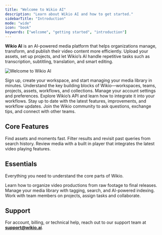 ```yaml
---
title: "Welcome to Wikio AI"
description: "Learn about Wikio AI and how to get started."
sidebarTitle: "Introduction"
mode: "wide"
icon: "book"
keywords: ["welcome", "getting started", "introduction"]
---
```



**Wikio AI** is an AI-powered media platform that helps organizations manage, transform, and publish their video content more efficiently. Upload your assets, set up projects, and let Wikio’s AI handle repetitive tasks such as transcription, subtitling, translation, and smart editing.

![Welcome to Wikio AI](/images/welcome.png)

<Columns cols={3}>
  <Card title="Get started" icon="play" href="/welcome/start-guide">
    Sign up, create your workspace, and start managing your media library in minutes.
  </Card>
  <Card title="Concepts" icon="lightbulb" href="/welcome/concepts">
    Understand the key building blocks of Wikio—workspaces, teams, projects, assets, workflows, and collections.
  </Card>
  <Card title="Account" icon="user" href="/account/profile">
    Manage your account settings and preferences.
  </Card>
  <Card title="Workspace" icon="building" href="/admin/workspace">
    Explore Wikio’s API and learn how to integrate it into your workflows.
  </Card>
  <Card title="Changelog" icon="file-code" href="/about/changelog">
    Stay up to date with the latest features, improvements, and workflow updates.
  </Card>
  <Card title="Community" icon="users" href="about/community">
    Join the Wikio community to ask questions, exchange tips, and connect with other teams.
  </Card>
</Columns>

## Core Features

<Columns cols={2}>
  <Card title="Search" icon="magnifying-glass" href="/features/search">
    Find assets and moments fast. Filter results and revisit past queries from search history.
  </Card>
  <Card title="Video Player" icon="youtube" href="/features/video-player">
    Review media with a built in player that integrates the latest video playing features.
  </Card>
</Columns>

## Essentials

Everything you need to understand the core parts of Wikio.

<Columns cols={3}>
  <Card title="Projects" icon="folder" href="/concepts/projects">
    Learn how to organize video productions from raw footage to final releases.
  </Card>
  <Card title="Assets" icon="film" href="/concepts/assets">
    Manage your media library with tagging, search, and AI-powered indexing.
  </Card>
  <Card title="Members" icon="users" href="/concepts/members">
    Work with team members on projects, assign tasks and collaborate.
  </Card>
</Columns>


## Support

For account, billing, or technical help, reach out to our support team at [**support@wikio.ai**](mailto:support@wikio.ai).